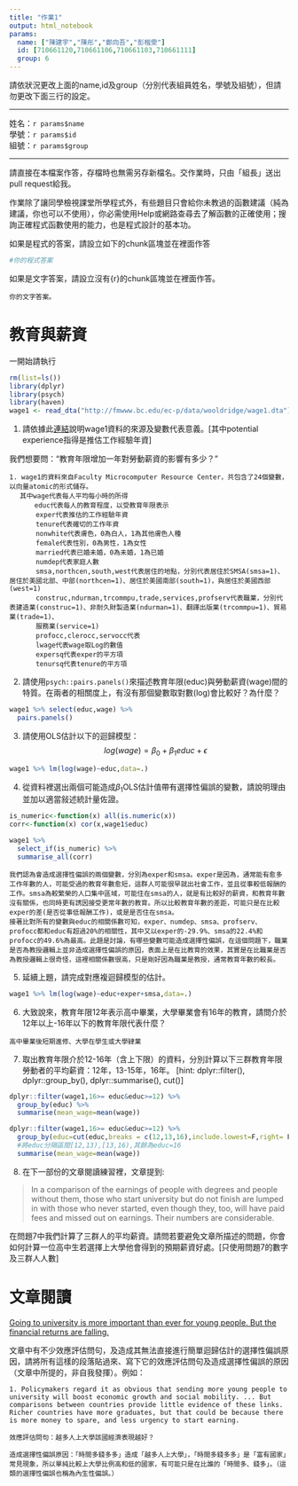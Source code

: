 ---
title: "作業1"
output: html_notebook
params:
  name: ["陳建宇","陳彤","鄭向吾","彭楷雯"]
  id: [710661120,710661106,710661103,710661111]
  group: 6
---
請依狀況更改上面的name,id及group（分別代表組員姓名，學號及組號），但請勿更改下面三行的設定。  

***
姓名：`r params$name`  
學號：`r params$id`  
組號：`r params$group`  

***

請直接在本檔案作答，存檔時也無需另存新檔名。交作業時，只由「組長」送出pull request給我。

作業除了讓同學檢視課堂所學程式外，有些題目只會給你未教過的函數建議（純為建議，你也可以不使用），你必需使用Help或網路查尋去了解函數的正確使用；搜詢正確程式函數使用的能力，也是程式設計的基本功。

如果是程式的答案，請設立如下的chunk區塊並在裡面作答
```{r}
#你的程式答案
```

如果是文字答案，請設立沒有{r}的chunk區塊並在裡面作答。
```
你的文字答案。
```

# 教育與薪資 

一開始請執行
```{r}
rm(list=ls())
library(dplyr)
library(psych)
library(haven)
wage1 <- read_dta("http://fmwww.bc.edu/ec-p/data/wooldridge/wage1.dta")
```

1. 請依據此[連結](http://fmwww.bc.edu/ec-p/data/wooldridge/wage1.des)說明wage1資料的來源及變數代表意義。[其中potential experience指得是推估工作經驗年資]

我們想要問："教育年限增加一年對勞動薪資的影響有多少？"

```
1. wage1的資料來自Faculty Microcomputer Resource Center，共包含了24個變數，以向量atomic的形式儲存。 
　 其中wage代表每人平均每小時的所得
　  　 educ代表每人的教育程度，以受教育年限表示
　     exper代表推估的工作經驗年資
　     tenure代表確切的工作年資
　     nonwhite代表膚色，0為白人，1為其他膚色人種
　     female代表性別，0為男性，1為女性
　     married代表已婚未婚，0為未婚，1為已婚
　     numdep代表家庭人數
　     smsa,northcen,south,west代表居住的地點，分別代表居住於SMSA(smsa=1)、居住於美國北部、中部(northcen=1)、居住於美國南部(south=1)，與居住於美國西部(west=1)
　     construc,ndurman,trcommpu,trade,services,profserv代表職業，分別代表建造業(construc=1)、非耐久財製造業(ndurman=1)、翻譯出版業(trcommpu=1)、貿易業(trade=1)、
　     服務業(service=1)
　     profocc,clerocc,servocc代表
　     lwage代表wage取Log的數值
　     expersq代表exper的平方項
　     tenursq代表tenure的平方項
```

2. 請使用`psych::pairs.panels()`來描述教育年限(educ)與勞動薪資(wage)間的特質。在兩者的相關度上，有沒有那個變數取對數(log)會比較好？為什麼？

```{r}
wage1 %>% select(educ,wage) %>%
  pairs.panels()
```

3. 請使用OLS估計以下的迴歸模型：
$$log(wage)=\beta_0+\beta_1 educ+\epsilon$$

```{r}
wage1 %>% lm(log(wage)~educ,data=.)
```

4. 從資料裡選出兩個可能造成$\beta_1$OLS估計值帶有選擇性偏誤的變數，請說明理由並加以適當敍述統計量佐證。

```{r}
is_numeric<-function(x) all(is.numeric(x))
corr<-function(x) cor(x,wage1$educ)

wage1 %>%  
  select_if(is_numeric) %>%
  summarise_all(corr)
```

```
我們認為會造成選擇性偏誤的兩個變數，分別為exper和smsa。exper是因為，通常能有愈多工作年數的人，可能受過的教育年數愈短，這群人可能很早就出社會工作，並且從事較低報酬的工作。smsa為較繁榮的人口集中區域，可能住在smsa的人，就是有比較好的薪資，和教育年數沒有關係，也同時更有誘因接受更常年數的教育。所以比較教育年數的差距，可能只是在比較exper的差(是否從事低報酬工作)，或是是否住在smsa。
接著比對所有的變數與educ的相關係數可知，exper、numdep、smsa、profserv、profocc都和educ有超過20%的相關性，其中又以exper的-29.9%、smsa的22.4%和profocc的49.6%為最高。此題是討論，有哪些變數可能造成選擇性偏誤，在這個問題下，職業是否為教授邏輯上並非造成選擇性偏誤的原因，表面上是在比教育的效果，其實是在比職業是否為教授邏輯上很奇怪，這裡相關係數很高，只是剛好因為職業是教授，通常教育年數的較長。

```

5. 延續上題，請完成對應複迴歸模型的估計。

```{r}
wage1 %>% lm(log(wage)~educ+exper+smsa,data=.)
```

6. 大致說來，教育年限12年表示高中畢業，大學畢業會有16年的教育，請問介於12年以上-16年以下的教育年限代表什麼？

```
高中畢業後短期進修、大學在學生或大學肄業
```

7. 取出教育年限介於12-16年（含上下限）的資料，分別計算以下三群教育年限勞動者的平均薪資：12年，13-15年，16年。
[hint: dplyr::filter(), dplyr::group_by(), dplyr::summarise(), cut()]

```{r}
dplyr::filter(wage1,16>= educ&educ>=12) %>%
  group_by(educ) %>%
  summarise(mean_wage=mean(wage))
```

```{r}
dplyr::filter(wage1,16>= educ&educ>=12) %>%
  group_by(educ=cut(educ,breaks = c(12,13,16),include.lowest=F,right= F)) %>%
  #將educ分隔區間[12,13),[13,16),其餘為educ=16
  summarise(mean_wage=mean(wage))
```

8. 在下一部份的文章閱讀練習裡，文章提到: 

> In a comparison of the earnings of people with degrees and people without them, those who start university but do not finish are lumped in with those who never started, even though they, too, will have paid fees and missed out on earnings. Their numbers are considerable. 

在問題7中我們計算了三群人的平均薪資。請問若要避免文章所描述的問題，你會如何計算一位高中生若選擇上大學他會得到的預期薪資好處。[只使用問題7的數字及三群人人數]

# 文章閱讀
[Going to university is more important than ever for young people.
But the financial returns are falling.](https://www.economist.com/news/international/21736151-financial-returns-are-falling-going-university-more-important-ever)

文章中有不少效應評估問句，及造成其無法直接進行簡單迴歸估計的選擇性偏誤原因，請將所有這樣的段落貼過來、寫下它的效應評估問句及造成選擇性偏誤的原因（文章中所提的，非自我發揮）。例如：

```
1. Policymakers regard it as obvious that sending more young people to university will boost economic growth and social mobility. ... But comparisons between countries provide little evidence of these links. Richer countries have more graduates, but that could be because there is more money to spare, and less urgency to start earning.

效應評估問句：越多人上大學該國經濟表現越好？

造成選擇性偏誤原因：「時間多錢多多」造成「越多人上大學」，「時間多錢多多」是「富有國家」常見現象，所以單純比較上大學比例高和低的國家，有可能只是在比誰的「時間多、錢多」。（這類的選擇性偏誤也稱為內生性偏誤。）
```
